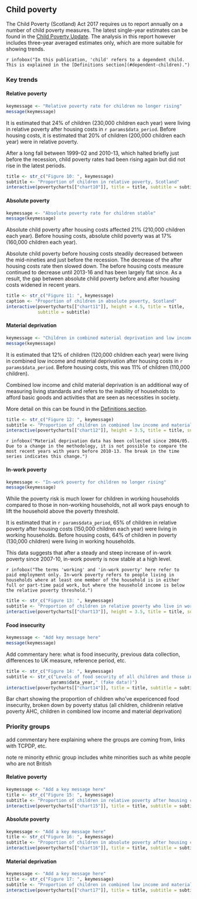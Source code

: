 ## Child poverty

The Child Poverty (Scotland) Act 2017 requires us to report annually on a number of child poverty measures. The latest single-year estimates can be found in the [Child Poverty Update](cpupdate.html). The analysis in this report however includes three-year averaged estimates only, which are more suitable for showing trends.

`r infobox("In this publication, 'child' refers to a dependent child. This is explained in the [Definitions section](#dependent-children).")`

### Key trends {.tabset}

#### Relative poverty

```{r}
keymessage <- "Relative poverty rate for children no longer rising"
message(keymessage)
```

It is estimated that 24% of children (230,000 children each year) were living in relative poverty after housing costs in `r params$data_period`. Before housing costs, it is estimated that 20% of children (200,000 children each year) were in relative poverty.

After a long fall between 1999-02 and 2010-13, which halted briefly just before the recession, child poverty rates had been rising again but did not rise in the latest periods.


```{r chart10}
title <- str_c("Figure 10: ", keymessage)
subtitle <- "Proportion of children in relative poverty, Scotland"
interactive(povertycharts[["chart10"]], title = title, subtitle = subtitle)
```

#### Absolute poverty

```{r}
keymessage <- "Absolute poverty rate for children stable"
message(keymessage)
```

Absolute child poverty after housing costs affected 21% (210,000 children each year). Before housing costs, absolute child poverty was at 17% (160,000 children each year).

Absolute child poverty before housing costs steadily decreased between the mid-nineties and just before the recession. The decrease of the after housing costs rate then slowed down. The before housing costs measure continued to decrease until 2013-16 and has been largely flat since. As a result, the gap between absolute child poverty before and after housing costs widened in recent years.

```{r chart11}
title <- str_c("Figure 11: ", keymessage)
caption <- "Proportion of children in absolute poverty, Scotland"
interactive(povertycharts[["chart11"]], height = 4.5, title = title, 
            subtitle = subtitle)
```

#### Material deprivation

```{r}
keymessage <- "Children in combined material deprivation and low income broadly stable"
message(keymessage)
```

It is estimated that 12% of children (120,000 children each year) were living in combined low income and material deprivation after housing costs in `r params$data_period`. Before housing costs, this was 11% of children (110,000 children).

Combined low income and child material deprivation is an additional way of measuring living standards and refers to the inability of households to afford basic goods and activities that are seen as necessities in society.

More detail on this can be found in the [Definitions section](#child-material-deprivation).


```{r chart12}
title <- str_c("Figure 12: ", keymessage)
subtitle <- "Proportion of children in combined low income and material deprivation, Scotland"
interactive(povertycharts[["chart12"]], height = 3.5, title = title, subtitle = subtitle)
```

`r infobox("Material deprivation data has been collected since 2004/05. Due to a change in the methodology, it is not possible to compare the most recent years with years before 2010-13. The break in the time series indicates this change.")`

#### In-work poverty

```{r}
keymessage <- "In-work poverty for children no longer rising"
message(keymessage)
```

While the poverty risk is much lower for children in working households compared to those in non-working households, not all work pays enough to lift the household above the poverty threshold.

It is estimated that in `r params$data_period`, 65% of children in relative poverty after housing costs (150,000 children each year) were living in working households. Before housing costs, 64% of children in poverty (130,000 children) were living in working households.

This data suggests that after a steady and steep increase of in-work poverty since 2007-10, in-work poverty is now stable at a high level.

`r infobox("The terms 'working' and 'in-work poverty' here refer to paid employment only. In-work poverty refers to people living in households where at least one member of the household is in either full or part-time paid work, but where the household income is below the relative poverty threshold.")`

```{r chart13}
title <- str_c("Figure 13: ", keymessage)
subtitle <- "Proportion of children in relative poverty who live in working households, Scotland"
interactive(povertycharts[["chart13"]], height = 3.5, title = title, subtitle = subtitle)
```

#### Food insecurity

```{r}
keymessage <- "Add key message here"
message(keymessage)
```

Add commentary here: what is food insecurity, previous data collection, differences to UK measure, reference period, etc.

```{r chart14}
title <- str_c("Figure 14: ", keymessage)
subtitle <- str_c("Levels of food security of all children and those in poverty, Scotland ",
                 params$data_year," (fake data!)")
interactive(povertycharts[["chart14"]], title = title, subtitle = subtitle)
```

Bar chart showing the proportion of children who've expericenced food insecurity, broken down by poverty status (all children, childrenin relative poverty AHC, children in combined low income and material deprivation)

### Priority groups {.tabset}

add commentary here explaining where the groups are coming from, links with TCPDP, etc.

note re minority ethnic group includes white minorities such as white people who are not British 

#### Relative poverty

```{r chart15}
keymessage <- "Add a key message here"
title <- str_c("Figure 15: ", keymessage)
subtitle <- "Proportion of children in relative poverty after housing cost, Scotland"
interactive(povertycharts[["chart15"]], title = title, subtitle = subtitle)
```

#### Absolute poverty

```{r chart16}
keymessage <- "Add a key message here"
title <- str_c("Figure 16: ", keymessage)
subtitle <- "Proportion of children in absolute poverty after housing costs, Scotland"
interactive(povertycharts[["chart16"]], title = title, subtitle = subtitle)
```

#### Material deprivation

```{r chart17}
keymessage <- "Add a key message here"
title <- str_c("Figure 17: ", keymessage)
subtitle <- "Proportion of children in combined low income and material deprivation, Scotland"
interactive(povertycharts[["chart17"]], title = title, subtitle = subtitle)
```

